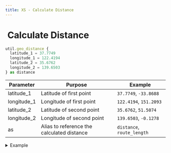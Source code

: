 ```yaml
---
title: XS - Calculate Distance
---
```


# <img src="../assets/docuBadge (11).png" alt="" data-size="line"> Calculate Distance <a href="#xs-geodistance" id="xs-geodistance"></a>

```javascript
util.geo_distance {
  latitude_1 = 37.7749
  longitude_1 = 122.4194
  latitude_2 = 35.6762
  longitude_2 = 139.6503
} as distance
```

| Parameter    | Purpose                                    | Example                    |
| ------------ | ------------------------------------------ | -------------------------- |
| latitude\_1  | Latitude of first point                    | `37.7749`, `-33.8688`      |
| longitude\_1 | Longitude of first point                   | `122.4194`, `151.2093`     |
| latitude\_2  | Latitude of second point                   | `35.6762`, `51.5074`       |
| longitude\_2 | Longitude of second point                  | `139.6503`, `-0.1278`      |
| as           | Alias to reference the calculated distance | `distance`, `route_length` |

<details>

<summary>Example</summary>

```javascript
util.geo_distance {
  latitude_1 = $location1|get:"lat"
  longitude_1 = $location1|get:"lng"
  latitude_2 = $location2|get:"lat"
  longitude_2 = $location2|get:"lng"
} as route_distance
```

* Calculates the distance (straight line) between two geographic coordinates

</details>
